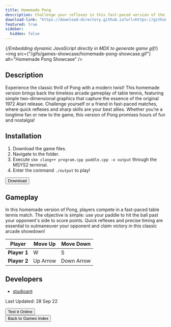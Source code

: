 ```yaml
---
title: Homemade Pong
description: Challenge your reflexes in this fast-paced version of the classic arcade game, Pong!
download-link: "https://download-directory.github.io?url=https://github.com/thoth-tech/arcade-games/tree/main/games/HomemadePong"
featured: true
sidebar:
  hidden: false
---
```


{/*Embedding dynamic JavaScript directly in MDX to generate game gif*/}
<img
  src={"/gifs/games-showcase/homemade-pong-showcase.gif"}
  alt="Homemade Pong Showcase"
/>
        
## Description

Experience the classic thrill of Pong with a modern twist! This homemade version brings back the timeless arcade gameplay of table tennis, featuring simple two-dimensional graphics that capture the essence of the original 1972 Atari release. Challenge yourself or a friend in fast-paced matches, where quick reflexes and sharp skills are your best allies. Whether you’re a longtime fan or new to the game, this version of Pong promises hours of fun and nostalgia!

## Installation

1. Download the game files.
1. Navigate to the folder.
1. Execute `skm clang++ program.cpp paddle.cpp -o output` through the MSYS2 terminal.
1. Enter the command `./output` to play!

<div class="centered-button-container">
  <button
    class="custom-button"
    onclick="window.open('https://download-directory.github.io?url=https://github.com/thoth-tech/arcade-games/tree/main/games/HomemadePong', '_blank')">
    Download
  </button>
</div>
        
## Gameplay
        
In this homemade version of Pong, players compete in a fast-paced table tennis match. The objective is simple: use your paddle to hit the ball past your opponent's side to score points. Quick reflexes and precise timing are essential to outmaneuver your opponent and claim victory in this classic arcade showdown!

| Player        | Move Up   | Move Down   |
|---------------|-----------|-------------|
| **Player 1**  | W         | S           |
| **Player 2**  | Up Arrow  | Down Arrow  |
        
## Developers
        
- [studioant](https://github.com/studioant)

Last Updated: 28 Sep 22

<div class="centered-button-container">
  <button class="custom-button" onclick="location.href='/games/try-it-online'">
    Test it Online
  </button>
</div>

<div class="centered-button-container">
  <button class="custom-button" onclick="location.href='/games'">
    Back to Games Index
  </button>
</div>